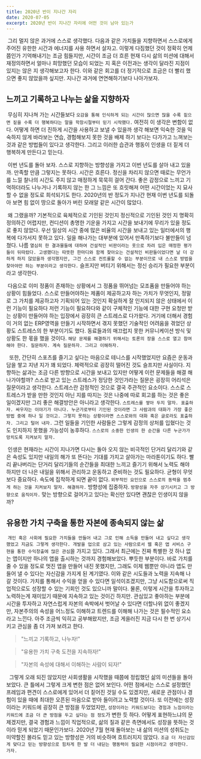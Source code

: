 ```yaml
---
title: 2020년 반이 지나간 자리
date: 2020-07-05
excerpt: 2020년 반이 지나간 자리에 어떤 것이 남아 있는가
---
```


&nbsp;그리 멀지 않은 과거에 스스로 생각했다. 다음과 같은 가치들을 지향하면서 스스로에게 주어진 유한한 시간과 에너지를 사용 하면서 살자고. 이렇게 다짐했던 것이 정확히
언제쯤인가 기억해내기는 조금 힘들지만, 시간이 조금 더 흐른 현재 다시 삶의 미션에 대해서 재정의하면서 얼마나 희망했던 모습이 되었는 지 혹은 이전과는 생각이 달라진 지점이 있지는 않은 지 생각해보고자 한다.
이와 같은 회고를 더 정기적으로 조금은 더 빨리 했으면 좋지 않았을까 싶지만. 지나간 과거에 연연해하기보다 나아가보자.

## 느끼고 기록하고 나누는 삶을 지향하자

&nbsp;무심히 지나쳐 가는 시간들보다 `오감을 통해 인식하게 되는 시간이 많으면 많을 수록 짙으면 짙을 수록 더 행복하다는 말을 학창시절부터 믿기 시작했다.`
여전히 이 생각은 변함이 없다. 어떻게 하면 더 진하게 시간을 사용하고 보낼 수 있을까 생각 해보면 익숙한 것을 익숙하지 않게 바라보는 연습, 경험해보지 못한 것을
배제 하기 보다는 다가가고 느껴보는 것과 같은 방법들이 있다고 생각한다. 그리고 이러한 습관과 행동이 인생을 더 짙게 더 행복하게 만든다고 믿는다.

&nbsp;이번 년도를 돌아 보자. 스스로 지향하는 방향성을 가지고 이번 년도를 살아 내고 있을까. 만족할 만큼 그렇지는 못하다.
시간은 흐른다. 정신을 차리지 않으면 때로는 무언가를 느낄 찰나의 시간도 주지 않고 매정하게 묵묵히 걸어 간다.
좋은 감정으로 느끼고 기억하더라도 나누거나 기록하지 않는 한 그 느낌은 또 흐릿해져 어떤 시간이었는 지 묘사할 수 없을 정도로 희석되기도 한다.
2020년의 반 정도가 지나간 현재 이번 년도를 되돌아 보면 힘 없이 땅으로 돌아가 버린 모래알 같은 시간이 많았다.

&nbsp;왜 그랬을까? 기본적으로 육체적으로 기인된 것인지 정신적으로 기인된 것인 지 명확히 정의하긴 어렵지만, 컨디션이 총명한 기운을 가지고 시간을 보내기에 무리가 있을 정도로
좋지 않았다. 우선 일상의 시간 중에 많은 비율의 시간을 보내고 있는 일터에서의 행복에 다가서지 못하고 있다. 일을 해나가는 대부분에 있어서 만족하기보다 불만들이 넘쳤다.
나름 `열심히 한 결과물들에 대하여 건설적인 비판이라는 옷으로 차려 입은 매정한 평가들이 뒤따랐다. 고생했다는 따뜻한 한마디와 함께 찾아오는 건설적인 비판들이었다면 날 더 강하게 하지 않았을까 생각했지만,
그건 스스로 컨트롤할 수 없는 부분이므로 내 스스로 방법을 찾아야만 하는 부분이라고 생각한다.` 슬프지만 버티기 위해서는 정신 승리가 필요한 부분이라고 생각한다.

&nbsp;다음으로 이미 정품이 존재하는 상황에서 그 정품을 뛰어넘는 모조품을 만들어야 하는 상황이 힘들었다.
스스로 만들어야하는 제품이 제공하고자 하는 가치가 무엇인지, 정말로 그 가치를 제공하고자 기획되어 있는 것인지 확실하게 잘 인지되지 않은 상태에서 이런 기능이 필요하다 저런 기능이 필요하다와 같이
구체적인 기능에 대한 구현 요청만 받는 상황이 만들어야 하는 입장에서 굉장히 큰 스트레스로 다가왔다. 
거기에 더해서 경험이 거의 없는 ERP영역을 만들기 시작하면서 겪지 못했던 기술적인 어려움을 겪었던 상황도 스트레스의 한 부분이기도 했다.
동료들과의 매끄럽지 못한 커뮤니케이션 방식 및 상황도 한 몫을 했을 것이다. `해당 문제를 해결하기 위해서는 토론의 장을 스스로 열고 참여해야 한다. 질문하자. 계속 질문하자. 그리고 이해하자.`

&nbsp; 또한, 간단히 스포츠를 즐기고 싶다는 마음으로 테니스를 시작했었지만 요즘은 운동과 담을 쌓고 지낸 지가 꽤 되었다. 체력적으로 굉장히 떨어진 것도 슬프지만 사실이다.
지향하는 삶과는 조금 다른 방향으로 시간을 보내고 있지만 어떻게 이런 문제들을 해결 해나가야할까? 스스로 받고 있는 스트레스가 정당한 것인가라는 질문은 굉장히 어리석은 질문이라고 생각한다.
스트레스란 감정적인 것으로 결국 주관적인 요소이다. 스스로 스트레스가 받을 만한 것인지 아닌 지를 따지는 것은 나중에 따로 회고를 하는 것은 좋은 일이겠지만 그리 좋은 해결방안은 아니라고 생각한다.
`스트레스를 쌓아 두지 말자. 표출하자. 싸우자는 이야기가 아니다. 누군가로부터 기인된 것이라면 그 사람과의 대화가 가장 좋은 방법 중에 하나 일 것이고. 그렇지 못하는 상황이라면 스스로와의 대화 혹은
글로라도 표출하자. 그리고 털어 내자.` 그런 일들을 기인한 사람들은 그렇게 감정의 상처를 입혔다는 것도 인지하지 못했을 가능성이 농후하다. `스스로의 소중한 인생의 한 순간을 다른 누군가가 망치도록 지켜보지 말자.`

&nbsp;인생은 현재라는 시간이 지나가면 다시는 돌아 오지 않는 비극적인 단거리 달리기와 같은 속성도 있지만 내일의 해가 또 뜬다는 기대를 가지고 살아가는 마라톤이기도 하다.
빨리 끝나버리는 단거리 달리기들의 순간들을 최대한 느끼고 즐기기 위해서 노력도 해야 하지만 더 나은 내일을 위해서 관리하고 운동하고 준비하는 것도 필요하다.
균형이 무엇보다 중요하다. 속도에 집착하게 되면 끝이 없다. `외부적인 요인으로 스스로의 동력을 멈추게 하는 것을 지켜보지 말자. 해결하자.`
방향성에 집중하자. `방향성을 자주 상기시키고 그 방향으로 움직이자.` 맞는 방향으로 걸어가고 있다는 확신만 있다면 괜찮은 인생이지 않을까?


## 유용한 가치 구축을 통한 자본에 종속되지 않는 삶

&nbsp;`개인 혹은 사회에 필요한 가치들을 만들어 내고 그로 인해 소득을 만들어 내고 싶다고 생각 했었고 지금도 그렇게 생각한다. 개발을 업으로 삼고 있는 사람으로서
웹 혹은 앱 서비스 구현을 통한 수익창출에 많은 관심`을 가지고 있다. 그래서 최근에는 진짜 특별한 것 하나 없는 앱이지만 하나의 앱을 출시하는 것까지 경험해보았다. 뿌듯한 부분이다.
바로 가치를 줄 수 있을 정도로 멋진 앱을 만들어 내진 못했지만, 그래도 이제 웹뿐만 아니라 앱도 만들어 낼 수 있다는 자신감을 가지게 된 계기였다. 이와 같은 시도들과 노력을 지속해 나갈 것이다.
가치를 통해서 수익을 얻을 수 있다면 일석이조겠지만, 그냥 시도함으로써 직업적으로도 성장할 수 있는 기회인 것도 있으니까 말이다. 물론, 이렇게 시간을 투자하고 노력하는게 재미있기 때문에 지속하고 있는 것이긴 하지만.
관심있고 좋아하는 부분에 시간을 투자하고 자연스럽게 자본의 속박에서 벗어날 수 있다면 더할나위 없이 좋겠지만, 자본주의의 속성을 어느정도 이해하고 트렌드를 이해해 나가는 것은 필수적인 요소라고 느낀다.
아주 조금씩 익히고 공부해왔지만, 조금 게을러진 지금 다시 한 번 상기시키고 관심을 좀 더 가져 보려고 한다.

> "느끼고 기록하고, 나누자!"

> "유용한 가치 구축 도전을 지속하자!"

> "자본의 속성에 대해서 이해하는 사람이 되자!"

&nbsp; 그렇게 오래 되진 않았지만 사회생활을 시작했을 때쯤에 정립했던 삶의 미션들을 돌아 보았다. 큰 틀에서 그렇게 크게 변한 점은 없어 보인다. 어떤 점에서는 스스로 설정했던 
프레임과 편견이 스스로에게 있어서 더 짙어진 것일 수도 있겠지만, 새로운 관점이나 경험이 있을 때에 최대한 오픈된 마음으로 받아 들이려고 노력할 것이다. 또 이전에는 성장이라는 키워드에 굉장히
큰 방점을 두었었지만, `성장이라는 키워드보다는 경험과 느낌이라는 키워드에 조금 더 큰 방점을 두고 싶다는 점 정도`가 변한 듯 하다. 어떻게 표현하느냐의 문제겠지만, 결국 경험과 느낌이
직업적으로, 삶의 질과 같은 측면에서도 성장을 뜻하는 것이라 믿게 되었기 때문인가보다. 2020년 7월 현재 돌아보는 내 삶의 미션의 성취도는 미약할진 몰라도 믿고 있는 방향성은
거의 비슷하며 흐트러지지 않았다. `조금 더 자신감있게 맞다고 믿는 방향성으로 힘차게 한 발 더 내딛는 행동력이 필요한 시점이라고 생각한다. 가자.`
